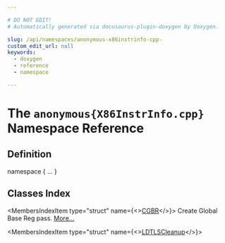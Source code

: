```yaml
---

# DO NOT EDIT!
# Automatically generated via docusaurus-plugin-doxygen by Doxygen.

slug: /api/namespaces/anonymous-x86instrinfo-cpp-
custom_edit_url: null
keywords:
  - doxygen
  - reference
  - namespace

---
```





# The `anonymous{X86InstrInfo.cpp}` Namespace Reference

<DoxygenPage pluginConfig={pluginConfig}>



## Definition

<CodeBlock>namespace &#123; ... &#125;</CodeBlock>

## Classes Index

<MembersIndex>

<MembersIndexItem
  type="struct"
  name={<><a href="/docs/api/structs/anonymous-namespace-x86instrinfo-cpp-/cgbr">CGBR</a></>}>
Create Global Base Reg pass. <a href="/docs/api/structs/anonymous-namespace-x86instrinfo-cpp-/cgbr/#details">More...</a>
</MembersIndexItem>

<MembersIndexItem
  type="struct"
  name={<><a href="/docs/api/structs/anonymous-namespace-x86instrinfo-cpp-/ldtlscleanup">LDTLSCleanup</a></>}>
</MembersIndexItem>

</MembersIndex>


</DoxygenPage>
